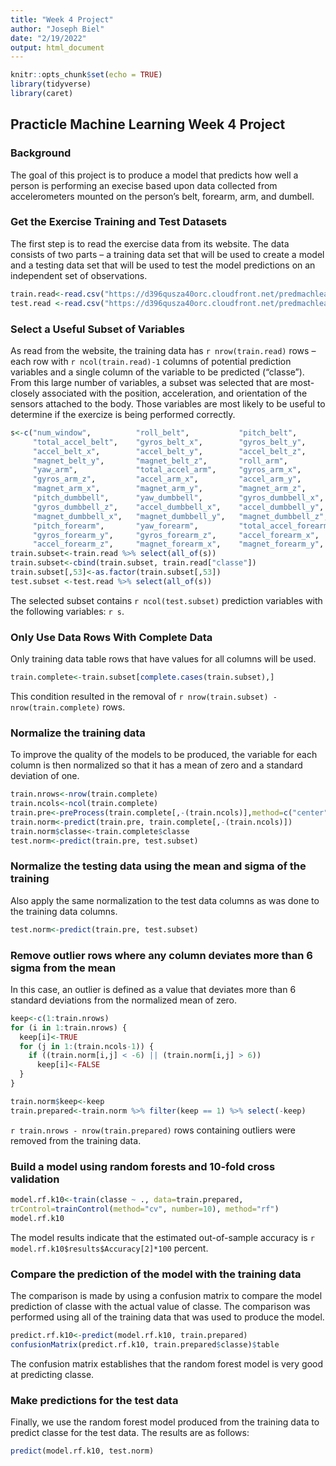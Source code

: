 ```yaml
---
title: "Week 4 Project"
author: "Joseph Biel"
date: "2/19/2022"
output: html_document
---
```


```r
knitr::opts_chunk$set(echo = TRUE)
library(tidyverse)
library(caret)
```

## Practicle Machine Learning Week 4 Project
### Background
The goal of this project is to produce a model that predicts how well a person is performing an execise based upon data collected from accelerometers mounted on the person's belt, forearm, arm, and dumbell.

### Get the Exercise Training and Test Datasets
The first step is to read the exercise data from its website. The data consists of two parts -- a training data set that will be used to create a model and a testing data set that will be used to test the model predictions on an independent set of observations.

```r
train.read<-read.csv("https://d396qusza40orc.cloudfront.net/predmachlearn/pml-training.csv")
test.read <-read.csv("https://d396qusza40orc.cloudfront.net/predmachlearn/pml-testing.csv")
```

### Select a Useful Subset of Variables
As read from the website, the training data has `r nrow(train.read)` rows -- each row with `r ncol(train.read)-1` columns of potential prediction variables and a single column of the variable to be predicted ("classe"). From this large number of variables, a subset was selected that are most-closely associated with the position, acceleration, and orientation of the sensors attached to the body. Those variables are most likely to be useful to determine if the exercize is being performed correctly.

```r
s<-c("num_window",          "roll_belt",           "pitch_belt",          "yaw_belt",
     "total_accel_belt",    "gyros_belt_x",        "gyros_belt_y",        "gyros_belt_z",       
     "accel_belt_x",        "accel_belt_y",        "accel_belt_z",        "magnet_belt_x",
     "magnet_belt_y",       "magnet_belt_z",       "roll_arm",            "pitch_arm",          
     "yaw_arm",             "total_accel_arm",     "gyros_arm_x",         "gyros_arm_y",        
     "gyros_arm_z",         "accel_arm_x",         "accel_arm_y",         "accel_arm_z",        
     "magnet_arm_x",        "magnet_arm_y",        "magnet_arm_z",        "roll_dumbbell",      
     "pitch_dumbbell",      "yaw_dumbbell",        "gyros_dumbbell_x",    "gyros_dumbbell_y",   
     "gyros_dumbbell_z",    "accel_dumbbell_x",    "accel_dumbbell_y",    "accel_dumbbell_z",   
     "magnet_dumbbell_x",   "magnet_dumbbell_y",   "magnet_dumbbell_z",   "roll_forearm",       
     "pitch_forearm",       "yaw_forearm",         "total_accel_forearm", "gyros_forearm_x",    
     "gyros_forearm_y",     "gyros_forearm_z",     "accel_forearm_x",     "accel_forearm_y",    
     "accel_forearm_z",     "magnet_forearm_x",    "magnet_forearm_y",    "magnet_forearm_z")
train.subset<-train.read %>% select(all_of(s))
train.subset<-cbind(train.subset, train.read["classe"])
train.subset[,53]<-as.factor(train.subset[,53])
test.subset <-test.read %>% select(all_of(s))
```

The selected subset contains `r ncol(test.subset)` prediction variables with the following variables: `r s`.

### Only Use Data Rows With Complete Data
Only training data table rows that have values for all columns will be used. 

```r
train.complete<-train.subset[complete.cases(train.subset),]
```

This condition resulted in the removal of `r nrow(train.subset) - nrow(train.complete)` rows.

### Normalize the training data
To improve the quality of the models to be produced, the variable for each column is then normalized so that it has a mean of zero and a standard deviation of one.

```r
train.nrows<-nrow(train.complete)
train.ncols<-ncol(train.complete)
train.pre<-preProcess(train.complete[,-(train.ncols)],method=c("center","scale"))
train.norm<-predict(train.pre, train.complete[,-(train.ncols)])
train.norm$classe<-train.complete$classe
test.norm<-predict(train.pre, test.subset)
```

### Normalize the testing data using the mean and sigma of the training
Also apply the same normalization to the test data columns as was done to the training data columns.

```r
test.norm<-predict(train.pre, test.subset)
```

### Remove outlier rows where any column deviates more than 6 sigma from the mean
In this case, an outlier is defined as a value that deviates more than 6 standard deviations from the normalized mean of zero.

```r
keep<-c(1:train.nrows)
for (i in 1:train.nrows) {
  keep[i]<-TRUE
  for (j in 1:(train.ncols-1)) {
    if ((train.norm[i,j] < -6) || (train.norm[i,j] > 6))
      keep[i]<-FALSE
  }
}

train.norm$keep<-keep
train.prepared<-train.norm %>% filter(keep == 1) %>% select(-keep)
```

`r train.nrows - nrow(train.prepared)` rows containing outliers were removed from the training data.

### Build a model using random forests and 10-fold cross validation
```r
model.rf.k10<-train(classe ~ ., data=train.prepared, 
trControl=trainControl(method="cv", number=10), method="rf")
model.rf.k10
```

The model results indicate that the estimated out-of-sample accuracy is `r model.rf.k10$results$Accuracy[2]*100` percent.

### Compare the prediction of the model with the training data
The comparison is made by using a confusion matrix to compare the model prediction of classe with the actual value of classe. The comparison was performed using all of the training data that was used to produce the model.

```r
predict.rf.k10<-predict(model.rf.k10, train.prepared)
confusionMatrix(predict.rf.k10, train.prepared$classe)$table
```

The confusion matrix establishes that the random forest model is very good at predicting classe.

### Make predictions for the test data
Finally, we use the random forest model produced from the training data to predict classe for the test data. The results are as follows:

```r
predict(model.rf.k10, test.norm)
```
